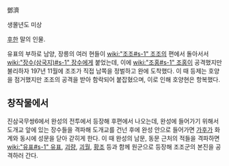 鄧濟

생몰년도 미상

[[후한]] 말의 인물.

유표의 부하로 남양, 장릉의 여러 현들이 [[wiki:"조조#s-1" 조조]]의 편에서 돌아서서 [[wiki:"장수(삼국지)#s-1" 장수]]에게 붙었는데, 이에 [[wiki:"조홍#s-1" 조홍]]이 공격했지만 불리하자 197년 11월에 조조가 직접 남쪽을 정벌하고 완에 도착했다. 이 때 등제는 호양을 점거했지만 조조의 공격을 받아 함락되어 붙잡혔으며, 이로 인해 호양현은 항복했다.

== 창작물에서 ==
진삼국무쌍6에서 완성의 전투에서 등장해 후편에서 나오는데, 완성에 들어가기 위해서 도개교 앞에 있는 장수들을 격파해 도개교를 건넌 후에 완성 안으로 들어가면 [[가후]]가 화계와 동시에 성문을 닫아 갇히게 한다. 이 때 완성의 남문, 동문 근처의 적들을 격파하면 [[wiki:"유표#s-1" 유표]], [[괴량]], [[괴월]], [[황조]] 등과 함께 원군으로 등장해 조조군의 본진을 공격하러 간다.
